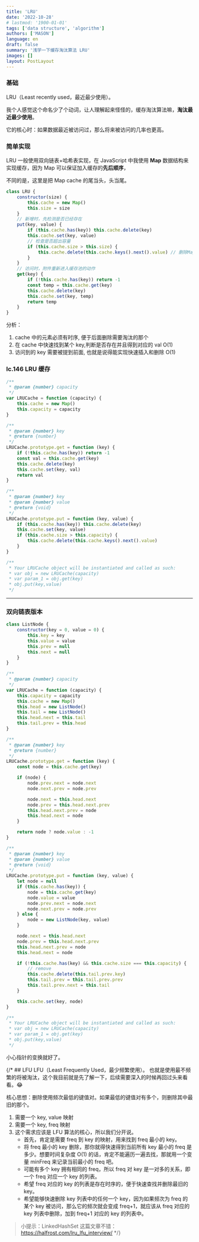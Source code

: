 ```yaml
---
title: 'LRU'
date: '2022-10-28'
# lastmod: '1900-01-01'
tags: ['data structure', 'algorithm']
authors: ['MASON']
language: en
draft: false
summary: '浅学一下缓存淘汰算法 LRU'
images: []
layout: PostLayout
---
```


### 基础

LRU（Least recently used，最近最少使用）。

我个人感觉这个命名少了个动词，让人理解起来怪怪的，缓存淘汰算法嘛，**淘汰最近最少使用**。

它的核心时：如果数据最近被访问过，那么将来被访问的几率也更高。

### 简单实现

LRU 一般使用双向链表+哈希表实现，在 JavaScript 中我使用 **Map** 数据结构来实现缓存，因为 Map 可以保证加入缓存的**先后顺序**，

不同的是，这里是把 Map cache 的尾当头，头当尾。

```js
class LRU {
    constructor(size) {
        this.cache = new Map()
        this.size = size
    }
    // 新增时，先检测是否已经存在
    put(key, value) {
        if (this.cache.has(key)) this.cache.delete(key)
        this.cache.set(key, value)
        // 检查是否超出容量
        if (this.cache.size > this.size) {
            this.cache.delete(this.cache.keys().next().value) // 删除Map cache 的第一个数据
        }
    }
    // 访问时，附件重新进入缓存池的动作
    get(key) {
        if (!this.cache.has(key)) return -1
        const temp = this.cache.get(key)
        this.cache.delete(key)
        this.cache.set(key, temp)
        return temp
    }
}
```

分析：

1. cache 中的元素必须有时序, 便于后面删除需要淘汰的那个
2. 在 cache 中快速找到某个 key,判断是否存在并且得到对应的 val O(1)
3. 访问到的 key 需要被提到前面, 也就是说得能实现快速插入和删除 O(1)

### lc.146 LRU 缓存

```js
/**
 * @param {number} capacity
 */
var LRUCache = function (capacity) {
    this.cache = new Map()
    this.capacity = capacity
}

/**
 * @param {number} key
 * @return {number}
 */
LRUCache.prototype.get = function (key) {
    if (!this.cache.has(key)) return -1
    const val = this.cache.get(key)
    this.cache.delete(key)
    this.cache.set(key, val)
    return val
}

/**
 * @param {number} key
 * @param {number} value
 * @return {void}
 */
LRUCache.prototype.put = function (key, value) {
    if (this.cache.has(key)) this.cache.delete(key)
    this.cache.set(key, value)
    if (this.cache.size > this.capacity) {
        this.cache.delete(this.cache.keys().next().value)
    }
}

/**
 * Your LRUCache object will be instantiated and called as such:
 * var obj = new LRUCache(capacity)
 * var param_1 = obj.get(key)
 * obj.put(key,value)
 */
```

---

### 双向链表版本

```js
class ListNode {
    constructor(key = 0, value = 0) {
        this.key = key
        this.value = value
        this.prev = null
        this.next = null
    }
}

/**
 * @param {number} capacity
 */
var LRUCache = function (capacity) {
    this.capacity = capacity
    this.cache = new Map()
    this.head = new ListNode()
    this.tail = new ListNode()
    this.head.next = this.tail
    this.tail.prev = this.head
}

/**
 * @param {number} key
 * @return {number}
 */
LRUCache.prototype.get = function (key) {
    const node = this.cache.get(key)

    if (node) {
        node.prev.next = node.next
        node.next.prev = node.prev

        node.next = this.head.next
        node.prev = this.head.next.prev
        this.head.next.prev = node
        this.head.next = node
    }

    return node ? node.value : -1
}

/**
 * @param {number} key
 * @param {number} value
 * @return {void}
 */
LRUCache.prototype.put = function (key, value) {
    let node = null
    if (this.cache.has(key)) {
        node = this.cache.get(key)
        node.value = value
        node.prev.next = node.next
        node.next.prev = node.prev
    } else {
        node = new ListNode(key, value)
    }

    node.next = this.head.next
    node.prev = this.head.next.prev
    this.head.next.prev = node
    this.head.next = node

    if (!this.cache.has(key) && this.cache.size === this.capacity) {
        // remove
        this.cache.delete(this.tail.prev.key)
        this.tail.prev = this.tail.prev.prev
        this.tail.prev.next = this.tail
    }

    this.cache.set(key, node)
}

/**
 * Your LRUCache object will be instantiated and called as such:
 * var obj = new LRUCache(capacity)
 * var param_1 = obj.get(key)
 * obj.put(key,value)
 */
```

小心指针的变换就好了。

{/* ## LFU
LFU（Least Frequently Used，最少频繁使用）。
也就是使用最不频繁的将被淘汰，这个我目前就是先了解一下，后续需要深入的时候再回过头来看看。😂

核心思想：删除使用频次最低的键值对。如果最低的键值对有多个，则删除其中最旧的那个。

1. 需要一个 key, value 映射
2. 需要一个 key, freq 映射
3. 这个需求应该是 LFU 算法的核心，所以我们分开说。
    - 首先，肯定是需要 freq 到 key 的映射，用来找到 freq 最小的 key。
    - 将 freq 最小的 key 删除，那你就得快速得到当前所有 key 最小的 freq 是多少。想要时间复杂度 O(1) 的话，肯定不能遍历一遍去找，那就用一个变量 minFreq 来记录当前最小的 freq 吧。
    - 可能有多个 key 拥有相同的 freq，所以 freq 对 key 是一对多的关系，即一个 freq 对应一个 key 的列表。
    - 希望 freq 对应的 key 的列表是存在时序的，便于快速查找并删除最旧的 key。
    - 希望能够快速删除 key 列表中的任何一个 key，因为如果频次为 freq 的某个 key 被访问，那么它的频次就会变成 freq+1，就应该从 freq 对应的 key 列表中删除，加到 freq+1 对应的 key 的列表中。

> 小提示：LinkedHashSet
> 这篇文章不错：https://halfrost.com/lru_lfu_interview/ */}

